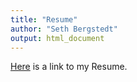 ```yaml
---
title: "Resume"
author: "Seth Bergstedt"
output: html_document
---
```


[Here](./Resume.pdf) is a link to my Resume.
